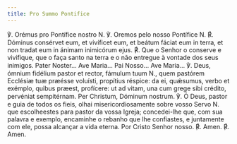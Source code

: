 ```yaml
---
title: Pro Summo Pontifice
---
```


<div class="side-by-side not-content">
  <span>℣. Orémus pro Pontífice nostro N.</span>
  <span>℣. Oremos pelo nosso Pontífice N.</span>
  <span>
    <span class="text-red-500">℟. </span> Dóminus consérvet eum, et vivíficet
    eum, et beátum fáciat eum in terra, et non tradat eum in ánimam inimicórum
    ejus.
  </span>
  <span>
    <span class="text-red-500">℟. </span> Que o Senhor o conserve e vivifique,
    que o faça santo na terra e o não entregue à vontade dos seus inimigos.
  </span>
  <span>Pater Noster... Ave Maria...</span>
  <span>Pai Nosso... Ave Maria...</span>
  <span>
    <span class="text-red-500">℣. </span>Deus, ómnium fidélium pastor et rector,
    fámulum tuum N., quem pastórem Ecclésiæ tuæ præésse voluísti, propítius
    réspice: da ei, quǽsumus, verbo et exémplo, quibus præest, profícere: ut ad
    vitam, una cum grege sibi crédito, pervéniat sempitérnam. Per Christum,
    Dóminum nostrum.
  </span>
  <span>
    <span class="text-red-500">℣. </span>Ó Deus, pastor e guia de todos os
    fieis, olhai misericordiosamente sobre vosso Servo N. que escolheestes para
    pastor da vossa Igreja; concedei-lhe que, com sua palavra e exemplo,
    encaminhe o rebanho que lhe confiastes, e juntamente com ele, possa alcançar
    a vida eterna. Por Cristo Senhor nosso.
  </span>
  <span>
    <span class="text-red-500">℟. </span>Amen.
  </span>
  <span>
    <span class="text-red-500">℟. </span>Amen.
  </span>
</div>
